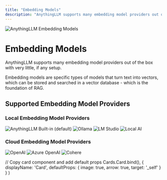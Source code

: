 ```yaml
---
title: "Embedding Models"
description: "AnythingLLM supports many embedding model providers out of the box with very little, if any setup"
---
```



<Image
  src="/images/features/embedding-models/header-image.png" 
  height={1080} 
  width={1920} 
  quality={100}
  alt="AnythingLLM Embedding Models"
/>

# Embedding Models

AnythingLLM supports many embedding model providers out of the box with very little, if any setup. 

Embedding models are specific types of models that turn text into vectors, which can be stored and searched in a vector database - which is the foundation of RAG.


## Supported Embedding Model Providers

### Local Embedding Model Providers

<Cards>
  <Card title="Built-in (default)" href="https://huggingface.co/sentence-transformers/all-MiniLM-L6-v2"> 
    <Image
      src="/images/features/embedding-models/built-in.png" 
      height={1080} 
      width={1920} 
      quality={100}
      alt="AnythingLLM Built-in (default)"
    />
  </Card>

  <Card title="Ollama" href="https://ollama.com/"> 
    <Image
      src="/images/features/embedding-models/ollama.png" 
      height={1080} 
      width={1920} 
      quality={100}
      alt="Ollama"
    />
  </Card>

  <Card title="LM Studio" href="https://lmstudio.ai/"> 
    <Image
      src="/images/features/embedding-models/lm-sudio.png" 
      height={1080} 
      width={1920}
      quality={100} 
      alt="LM Studio"
    />
  </Card>

  <Card title="Local AI" href="https://localai.io/"> 
    <Image
      src="/images/features/embedding-models/local-ai.png" 
      height={1080} 
      width={1920} 
      quality={100}
      alt="Local AI"
    />
  </Card> 
</Cards>



### Cloud Embedding Model Providers

<Cards>
  <Card title="OpenAI" href="https://platform.openai.com/"> 
    <Image
      src="/images/features/embedding-models/openai.png" 
      height={1080} 
      width={1920} 
      quality={100}
      alt="OpenAI"
    />
  </Card>

  <Card title="Azure OpenAI" href="https://azure.microsoft.com/en-us/products/ai-services/openai-service"> 
    <Image
      src="/images/features/embedding-models/azure-openai.png" 
      height={1080} 
      width={1920} 
      quality={100}
      alt="Azure OpenAI"
    />
  </Card> 

  <Card title="Cohere" href="https://cohere.com/"> 
    <Image
      src="/images/features/embedding-models/cohere.png" 
      height={1080} 
      width={1920} 
      quality={100}
      alt="Cohere"
    />
  </Card> 
</Cards>


  // Copy card component and add default props
  Cards.Card.bind(),
  {
    displayName: 'Card',
    defaultProps: {
      image: true,
      arrow: true,
      target: '_self'
    }
  }
)

<style global jsx>{`
  img {
    aspect-ratio: 16/9;
    object-fit: cover;
  }
`}</style>